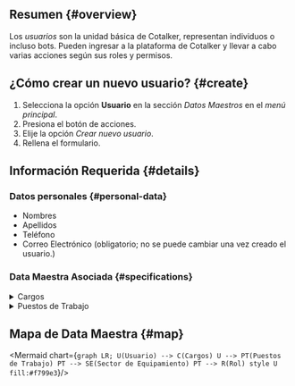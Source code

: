 


## Resumen {#overview}
Los _usuarios_ son la unidad básica de Cotalker, representan individuos o incluso bots. Pueden ingresar a la plataforma de Cotalker y llevar a cabo varias acciones según sus roles y permisos.

## ¿Cómo crear un nuevo usuario? {#create}
1. Selecciona la opción **Usuario** en la sección _Datos Maestros_ en el _menú principal_.
2. Presiona el botón de acciones.
3. Elije la opción _Crear nuevo usuario_.
4. Rellena el formulario.

## Información Requerida {#details}
### Datos personales {#personal-data}
- Nombres
- Apellidos
- Teléfono
- Correo Electrónico (obligatorio; no se puede cambiar una vez creado el usuario.)

### Data Maestra Asociada {#specifications}

<details>
<summary>Cargos</summary>
<div>

Las acciones que se le permitirán al usuario hacer en el flujo de mantenimiento dependen del cargo seleccionado.

<Jobtitles/>

<br/>
</div>
</details>

<details>
<summary>Puestos de Trabajo</summary>
<div>

Puedes asignarle puestos de trabajo a un usuario para identificar en qué sectores trabaja y así involucrarlo automáticamente en los mantenimientos de dichos lugares.

<Workstation/>

:::info Y recuerda...
Si el _puesto de trabajo_ que necesitas no se encuentra en la lista, puedes ir a crearlo al flujo de [**Puesto de trabajo**](/docs/products/corrective_maintenance/master_data/workstation). 
:::

</div>
</details>



## Mapa de Data Maestra {#map}

<div className="align-center">

<Mermaid chart={`
    graph LR;
        U(Usuario) --> C(Cargos)
        U --> PT(Puestos de Trabajo)
        PT --> SE(Sector de Equipamiento)
        PT --> R(Rol)
        style U fill:#f799e3
`}/>

</div>